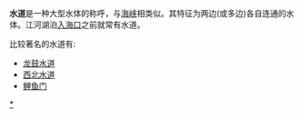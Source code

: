 {{expand|time=2015-03-10T11:28:46+00:00}}
{{unreferenced|time=2015-03-10T11:28:46+00:00}}
'''水道'''是一种大型水体的称呼，与[[海峡|海峡]]相类似。其特征为两边(或多边)各自连通的水体。江河湖泊[[入海口|入海口]]之前就常有水道。

比较著名的水道有:
* [[龙鼓水道|龙鼓水道]]
* [[西北水道|西北水道]]
* [[鲤鱼门|鲤鱼门]]

{{沿海地区地理}}
[[Category:水道|*]]